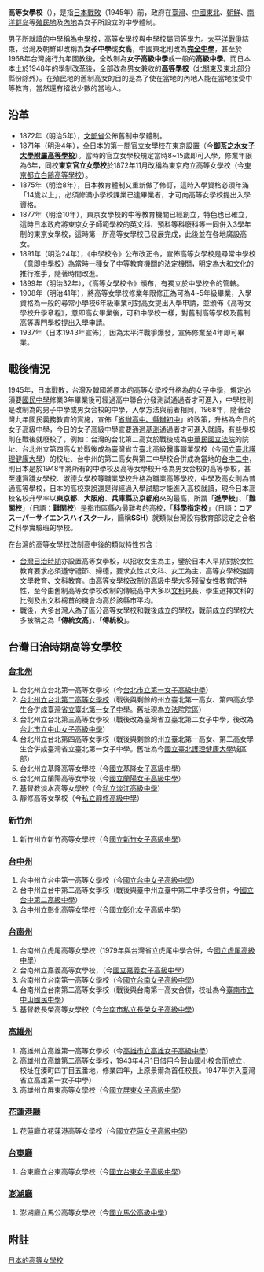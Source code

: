 {{unreferenced|time=2012-09-28T16:51:37+00:00}}
{{Globalize/Taiwan|time=2019-11-30}}
'''高等女學校'''（{{jpn|j=高等女学校|hg=こうとうじょがっこう|rm=kōtō jogakkō|kyu=高等女學校}}），是指[[日本投降|日本戰敗]]（1945年）前，政府在[[台灣日治時期|臺灣]]、[[中國東北|中國東北]]、[[朝鮮日治時期|朝鮮]]、[[南洋群岛|南洋群岛]]等[[日本殖民地|殖民地]]及[[內地_(大日本帝国)|內地]]為女子所設立的中學體制。

男子所就讀的中學稱為[[舊制中學校|中學校]]，高等女學校與中學校屬同等學力。[[太平洋戰爭|太平洋戰爭]]結束，台灣及朝鮮即改稱為'''女子中學'''或'''女高'''，中國東北則改為'''[[完全中學|完全中學]]'''，甚至於1968年台灣施行九年國教後，全改制為'''女子高級中學'''或一般的'''高級中學'''。而日本本土於1948年的學制改革後，全部改為男女兼收的[[高等學校_(日本)|'''高等學校''']]（[[北關東|北關東]]及[[東北地方|東北]]部分縣份除外）。在殖民地的舊制高女的目的是為了使在當地的內地人能在當地接受中等教育，當然還有招收少數的當地人。

==沿革==
* 1872年（明治5年），[[文部省|文部省]]公佈舊制中學體制。
* 1871年（明治4年），全日本的第一間官立女學校在東京設置（今'''[[御茶之水女子大學附屬高等學校|御茶之水女子大學附屬高等學校]]'''）。當時的官立女學校規定當時8~15歲即可入學，修業年限為6年，同校'''東京官立女學校'''於1872年11月改稱為東京府立高等女學校（今[[東京都立白鷗高等學校|東京都立白鷗高等學校]]）。
* 1875年（明治8年），日本教育體制又重新做了修訂，這時入學資格必須年滿「14歲以上」，必須修滿小學校課業已達畢業者，才可向高等女學校提出入學資格。
* 1877年（明治10年），東京女學校的中等教育機關已經創立，特色也已確立，這時日本政府將東京女子師範學校的英文科、預科等科廢科等一同併入3學年制的東京女學校，這時第一所高等女學校已發展完成，此後並在各地廣設高女。
* 1891年（明治24年），《中學校令》公布改正令，宣佈高等女學校是尋常中學校（意即[[中學校|中學校]]）為當時一種女子中等教育機關的法定機關，明定為大和文化的推行推手，隨著時間改進。
* 1899年（明治32年），《高等女學校令》頒布，有獨立於中學校令的管轄。
* 1908年（明治41年），將高等女學校修業年限修正為可為4~5年級畢業，入學資格為一般的尋常小學校6年級畢業可對高女提出入學申請，並頒佈《高等女學校升學章程》，意即高女畢業後，可和中學校一樣，對舊制高等學校及舊制高等專門學校提出入學申請。
* 1937年（日本1943年宣佈），因為太平洋戰爭爆發，宣佈修業至4年即可畢業。

==戰後情況==
1945年，日本戰敗，台灣及韓國將原本的高等女學校升格為的女子中學，規定必須要[[國民中學|國民中學]]修業3年畢業後可經過高中聯合分發測試通過者才可進入，中學校則是改制為的男子中學或男女合校的中學，入學方法與前者相同，1968年，隨著台灣九年國民義務教育的實施，宣佈「[[省辦高中縣市辦初中|省辦高中、縣辦初中]]」的政策，升格為今日的女子高級中學，今日的女子高級中學宣要通過[[基測|基測]]通過者才可進入就讀，有些學校則在戰後就廢校了，例如：台灣的台北第二高女於戰後成為[[中華民國立法院|中華民國立法院]]的院址、台北州立第四高女於戰後成為臺灣省立臺北高級醫事職業學校（今[[國立臺北護理健康大學|國立臺北護理健康大學]]）的校址、台中州的第二高女與第二中學校合併成為當地的[[台中二中|台中二中]]，則日本是於1948年將所有的中學校及高等女學校升格為男女合校的高等學校，甚至連實踐女學校、淑德女學校等職業學校升格為職業高等學校，中學及高女則為普通高等學校，日本的高校來說還是得經過入學試驗才能進入高校就讀，現今日本高校名校升學率以'''東京都'''、'''大阪府'''、'''兵庫縣'''及'''京都府'''來的最高，所謂「'''進學校'''」、「'''難關校'''」（日語：'''難関校'''）是指市區縣內最難考的高校，「'''科學指定校'''」（日語：'''コアスーパーサイエンスハイスクール'''，簡稱'''SSH'''）就類似台灣設有教育部認定之合格之科學實驗班的學校。

在台灣的高等女學校改制高中後的類似特性包含：
* [[台灣日治時期|台灣日治時期]]亦設置高等女學校，以招收女生為主，鑒於日本人早期對於女性教育要求必須遵守禮節、婦德，要求女性以文科、女工為主，高等女學校強調文學教育、文科教育。由高等女學校改制的[[高級中學|高級中學]]大多殘留女性教育的特性，至今由舊制高等女學校改制的傳統高中大多以[[文科|文科]]見長，學生選擇文科的比例及出文科榜首的機會均高於該縣市平均。
* 戰後，大多台灣人為了區分高等女學校和戰後成立的學校，戰前成立的學校大多被稱之為「'''傳統女高'''」、「'''傳統校'''」。

== 台灣日治時期高等女學校 ==
===[[台北州|台北州]]===
#台北州立台北第一高等女學校（今[[台北市立第一女子高級中學|台北市立第一女子高級中學]]）
#[[台北州立台北第二高等女學校|台北州立台北第二高等女學校]]（戰後與剩餘的州立臺北第一高女、第四高女學生合併成[[臺北市立第一女子高級中學|臺灣省立臺北第一女子中學]]。舊址現為[[立法院|立法院]]院區）
#台北州立台北第三高等女學校（戰後改為臺灣省立臺北第二女子中學，後改為[[台北市立中山女子高級中學|台北市立中山女子高級中學]]）
#台北州立台北第四高等女學校（戰後與剩餘的州立臺北第一高女、第二高女學生合併成臺灣省立臺北第一女子中學。舊址為今[[國立臺北護理健康大學|國立臺北護理健康大學]]城區部）
#台北州立基隆高等女學校（今[[國立基隆女子高級中學|國立基隆女子高級中學]]）
#台北州立蘭陽高等女學校（今[[國立蘭陽女子高級中學|國立蘭陽女子高級中學]]）
#基督教淡水高等女學校（今[[私立淡江高級中學|私立淡江高級中學]]）
#靜修高等女學校（今[[臺北市私立靜修高級中學|私立靜修高級中學]]）

===[[新竹州|新竹州]]===
#新竹州立新竹高等女學校（今[[國立新竹女子高級中學|國立新竹女子高級中學]]）

===[[台中州|台中州]]===
#台中州立台中第一高等女學校（今[[國立台中女子高級中學|國立台中女子高級中學]]）
#台中州立台中第二高等女學校（戰後與臺中州立臺中第二中學校合併，今[[國立台中第二高級中學|國立台中第二高級中學]]）
#台中州立彰化高等女學校（今[[國立彰化女子高級中學|國立彰化女子高級中學]]）

===[[台南州|台南州]]===
#台南州立虎尾高等女學校（1979年與台灣省立虎尾中學合併，今[[國立虎尾高級中學|國立虎尾高級中學]]）
#台南州立嘉義高等女學校，（今[[國立嘉義女子高級中學|國立嘉義女子高級中學]]）
#台南州立台南第一高等女學校（今[[國立台南女子高級中學|國立台南女子高級中學]]）
#台南州立台南第二高等女學校（戰後與台南第一高女合併，校址為今[[臺南市立中山國民中學|臺南市立中山國民中學]]）
#基督教長榮高等女學校（今[[台南市私立長榮女子高級中學|台南市私立長榮女子高級中學]]）

===[[高雄州|高雄州]]===
#高雄州立高雄第一高等女學校（今[[高雄市立高雄女子高級中學|高雄市立高雄女子高級中學]]）
#高雄州立高雄第二高等女學校，1943年4月1日借用今[[高雄市鼓山區鼓山國小|鼓山國小]]校舍而成立，校址在湊町四丁目五番地，修業四年，上原景爾為首任校長。1947年併入臺灣省立高雄第一女子中學）
#高雄州立屏東高等女學校（今[[國立屏東女子高級中學|國立屏東女子高級中學]]）

===[[花蓮港廳|花蓮港廳]]===
#花蓮廳立花蓮港高等女學校（今[[國立花蓮女子高級中學|國立花蓮女子高級中學]]）

===[[台東廳|台東廳]]===
#台東廳立台東高等女學校（今[[國立台東女子高級中學|國立台東女子高級中學]]）

===[[澎湖廳|澎湖廳]]===
#澎湖廳立馬公高等女學校（今[[國立馬公高級中學|國立馬公高級中學]]）

==附註==
{{reflist}}

{{臺灣日治時期教育}}

[[Category:日本的高等女學校|]]